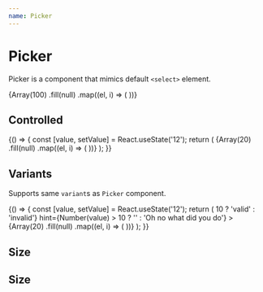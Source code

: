 ```yaml
---
name: Picker
---
```



# Picker

Picker is a component that mimics default `<select>` element.

<Playground>
  <Box css={{ p: '$8', bc: '$surfaceStill' }}>
    <Flex gap="md" css={{ width: '$40' }} cross="stretch">
      <Picker label="Item index" placeholder="1 number">
        {Array(100)
          .fill(null)
          .map((el, i) => (
            <Item key={i} value={`${i + 1}`} label={`Item ${i + 1}`} />
          ))}
      </Picker>
    </Flex>
  </Box>
</Playground>

## Controlled

<Playground>
  {() => {
    const [value, setValue] = React.useState('12');
    return (
      <Box css={{ p: '$8', bc: '$surfaceStill' }}>
        <Flex gap="md" css={{ width: '$40' }}>
          <Picker label="Item index" value={value} onChange={setValue}>
            {Array(20)
              .fill(null)
              .map((el, i) => (
                <Item key={i} value={`${i + 1}`} label={`Item ${i + 1}`} />
              ))}
          </Picker>
        </Flex>
      </Box>
    );
  }}
</Playground>

## Variants

Supports same `variant`s as `Picker` component.

<Playground>
  {() => {
    const [value, setValue] = React.useState('12');
    return (
      <Box css={{ p: '$8', bc: '$surfaceStill' }}>
        <Flex gap="md" css={{ width: '$40' }} cross="stretch">
          <Picker
            label="Item index"
            variant="underlined"
            placeholder="1 number"
            value={value}
            onChange={setValue}
            validity={Number(value) > 10 ? 'valid' : 'invalid'}
            hint={Number(value) > 10 ? '' : 'Oh no what did you do'}
          >
            {Array(20)
              .fill(null)
              .map((el, i) => (
                <Item key={i} value={`${i + 1}`} label={`Item ${i + 1}`} />
              ))}
          </Picker>
        </Flex>
      </Box>
    );
  }}
</Playground>

## Size

## Size

<Playground>
  <Flex gap="lg" css={{ p: '$6', bc: '$gray50' }}>
    <Flex flow="column" gap="md">
      <Picker size="sm" label="Boxed" hint="Default variant" placeholder="Small size">
        <Item label="Only option" />
      </Picker>
      <Picker size="sm" variant="underlined" hint="Pretty variant" label="Underlined" placeholder="Small size">
        <Item label="Only option" />
      </Picker>
      <Picker size="sm" variant="transparent" hint="Not using labels" placeholder="Small size">
        <Item label="Only option" />
      </Picker>
    </Flex>
    <Flex flow="column" gap="md">
      <Picker size="md" label="Boxed" hint="Default variant" placeholder="Default size">
        <Item label="Only option" />
      </Picker>
      <Picker size="md" variant="underlined" hint="Pretty variant" label="Underlined" placeholder="Default size">
        <Item label="Only option" />
      </Picker>
      <Picker size="md" variant="transparent" hint="Not using labels" placeholder="Default size">
        <Item label="Only option" />
      </Picker>
    </Flex>
    <Flex flow="column" gap="md">
      <Picker size="lg" label="Boxed" hint="Default variant" placeholder="Large size">
        <Item label="Only option" />
      </Picker>
      <Picker size="lg" variant="underlined" hint="Pretty variant" label="Underlined" placeholder="Large size">
        <Item label="Only option" />
      </Picker>
      <Picker size="lg" variant="transparent" hint="Not using labels" placeholder="Large size">
        <Item label="Only option" />
      </Picker>
    </Flex>
    <Flex flow="column" gap="md">
      <Picker size="xl" label="Boxed" hint="Default variant" placeholder="Editable heading size">
        <Item label="Only option" />
      </Picker>
      <Picker
        size="xl"
        variant="underlined"
        hint="Pretty variant"
        label="Underlined"
        placeholder="Editable heading size"
      >
        <Item label="Only option" />
      </Picker>
      <Picker size="xl" variant="transparent" hint="Not using labels" placeholder="Editable heading size">
        <Item label="Only option" />
      </Picker>
    </Flex>
  </Flex>
</Playground>
